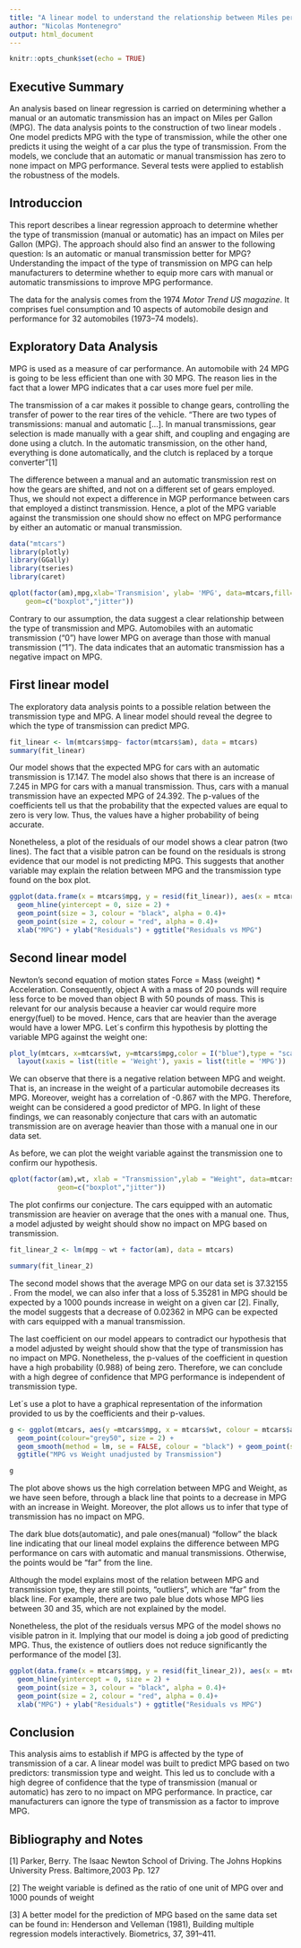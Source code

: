 ```yaml
---
title: "A linear model to understand the relationship between Miles per Gallon and the type of transmission"
author: "Nicolas Montenegro"
output: html_document
---
```


```r
knitr::opts_chunk$set(echo = TRUE)
```
## Executive Summary


An analysis based on linear regression is carried on determining whether a manual or an automatic transmission has an impact on Miles per Gallon (MPG). The data analysis points to the construction of two linear models . One model predicts MPG with the type of transmission, while the other one predicts it using the weight of a car plus the type of transmission. From the models, we conclude that an automatic or manual transmission has zero to none impact on MPG performance. Several tests were applied to establish the robustness of the models.  

## Introduccion  


This report describes a linear regression approach to determine whether the type of transmission (manual or automatic) has an impact on Miles per Gallon (MPG). The approach should also find an answer to the following question: Is an automatic or manual transmission better for MPG? Understanding the impact of the type of transmission on MPG can help manufacturers to determine whether to equip more cars with manual or automatic transmissions to improve MPG performance. 

The data for the analysis comes from the 1974 _Motor Trend US magazine_.  It comprises fuel consumption and 10 aspects of automobile design and performance for 32 automobiles (1973–74 models).

## Exploratory Data Analysis 

MPG is used as a measure of car performance. An automobile with 24 MPG is going to be less efficient than one with 30 MPG. The reason lies in the fact that a lower MPG indicates that a car uses more fuel per mile. 

The transmission of a car makes it possible to change gears, controlling the transfer of power to the rear tires of the vehicle.  “There are two types of transmissions: manual and automatic […]. In manual transmissions, gear selection is made manually with a gear shift, and coupling and engaging are done using a clutch. In the automatic transmission, on the other hand, everything is done automatically, and the clutch is replaced by a torque converter”[1] 


The difference between a manual and an automatic transmission rest on how the gears are shifted, and not on a different set of gears employed. Thus, we should not expect a difference in MGP performance between cars that employed a distinct transmission. Hence, a plot of the MPG variable against the transmission one should show no effect on MPG performance by either an automatic or manual transmission.


```r
data("mtcars")
library(plotly)
library(GGally)
library(tseries)
library(caret)

qplot(factor(am),mpg,xlab='Transmision', ylab= 'MPG', data=mtcars,fill= factor(am),
    geom=c("boxplot","jitter"))

```


Contrary to our assumption, the data suggest a clear relationship between the type of transmission and MPG. Automobiles with an automatic transmission (“0”) have lower MPG on average than those with manual transmission (“1”). The data indicates that an automatic transmission has a negative impact on MPG. 


## First linear model

The exploratory data analysis points to a possible relation between the transmission type and MPG. A linear model should reveal the degree to which the type of transmission can predict MPG.



```r
fit_linear <- lm(mtcars$mpg~ factor(mtcars$am), data = mtcars)
summary(fit_linear)

```

Our model shows that the expected MPG for cars with an automatic transmission is 17.147. The model also shows that there is an increase of 7.245 in MPG for cars with a manual transmission. Thus, cars with a manual transmission have an expected MPG of 24.392. The p-values of the coefficients tell us that the probability that the expected values are equal to zero is very low. Thus, the values have a higher probability of being accurate.

Nonetheless, a plot of the residuals of our model shows a clear patron (two lines). The fact that a visible patron can be found on the residuals is strong evidence that our model is not predicting MPG. This suggests that another variable may explain the relation between MPG and the transmission type found on the box plot.


```r

ggplot(data.frame(x = mtcars$mpg, y = resid(fit_linear)), aes(x = mtcars$mpg, y = resid(fit_linear)))+
  geom_hline(yintercept = 0, size = 2) +
  geom_point(size = 3, colour = "black", alpha = 0.4)+
  geom_point(size = 2, colour = "red", alpha = 0.4)+
  xlab("MPG") + ylab("Residuals") + ggtitle("Residuals vs MPG")

```


## Second linear model

Newton’s second equation of motion states Force = Mass (weight) * Acceleration. Consequently, object A with a mass of 20 pounds will require less force to be moved than object B with 50 pounds of mass. This is relevant for our analysis because a heavier car would require more energy(fuel) to be moved. Hence, cars that are heavier than the average would have a lower MPG. Let´s confirm this hypothesis by plotting the variable MPG against the weight one:

```r
plot_ly(mtcars, x=mtcars$wt, y=mtcars$mpg,color = I("blue"),type = "scatter" )%>%
  layout(xaxis = list(title = 'Weight'), yaxis = list(title = 'MPG'))


```


We can observe that there is a negative relation between MPG and weight. That is, an increase in the weight of a particular automobile decreases its MPG. Moreover, weight has a correlation of -0.867 with the MPG. Therefore, weight can be considered a good predictor of MPG. In light of these findings, we can reasonably conjecture that cars with an automatic transmission are on average heavier than those with a manual one in our data set.

As before, we can plot the weight variable against the transmission one to confirm our hypothesis.

```r
qplot(factor(am),wt, xlab = "Transmission",ylab = "Weight", data=mtcars,fill=factor(am),
            geom=c("boxplot","jitter"))


```

The plot confirms our conjecture. The cars equipped with an automatic transmission are heavier on average that the ones with a manual one. Thus, a model adjusted by weight should show no impact on MPG based on transmission.
```r
fit_linear_2 <- lm(mpg ~ wt + factor(am), data = mtcars)

summary(fit_linear_2)

```

The second model shows that the average MPG on our data set is 37.32155 . From the model, we can also infer that a loss of 5.35281 in MPG should be expected by a 1000 pounds increase in weight on a given car [2]. Finally, the model suggests that a decrease of 0.02362 in MPG can be expected with cars equipped with a manual transmission.

The last coefficient on our model appears to contradict our hypothesis that a model adjusted by weight should show that the type of transmission has no impact on MPG. Nonetheless, the p-values of the coefficient in question have a high probability (0.988) of being zero. Therefore, we can conclude with a high degree of confidence that MPG performance is independent of transmission type.

Let´s use a plot to have a graphical representation of the information provided to us by the coefficients and their p-values.

```r
g <- ggplot(mtcars, aes(y =mtcars$mpg, x = mtcars$wt, colour = mtcars$am)) +
  geom_point(colour="grey50", size = 2) +
  geom_smooth(method = lm, se = FALSE, colour = "black") + geom_point(size = 1.5) +
  ggtitle("MPG vs Weight unadjusted by Transmission")

g

```

The plot above shows us the high correlation between MPG and Weight, as we have seen before, through a black line that points to a decrease in MPG with an increase in Weight. Moreover, the plot allows us to infer that type of transmission has no impact on MPG. 

The dark blue dots(automatic), and pale ones(manual) “follow” the black line indicating that our lineal model explains the difference between MPG performance on cars with automatic and manual transmissions. Otherwise, the points would be “far” from the line.

Although the model explains most of the relation between MPG and transmission type, they are still points, “outliers”, which are “far” from the black line. For example, there are two pale blue dots whose MPG lies between 30 and 35, which are not explained by the model.  

Nonetheless, the plot of the residuals versus MPG of the model shows no visible patron in it. Implying that our model is doing a job good of predicting MPG. Thus, the existence of outliers does not reduce significantly the performance of the model [3].    



```r
  
ggplot(data.frame(x = mtcars$mpg, y = resid(fit_linear_2)), aes(x = mtcars$mpg, y = resid(fit_linear_2)))+
  geom_hline(yintercept = 0, size = 2) +
  geom_point(size = 3, colour = "black", alpha = 0.4)+
  geom_point(size = 2, colour = "red", alpha = 0.4)+
  xlab("MPG") + ylab("Residuals") + ggtitle("Residuals vs MPG")

```


## Conclusion

This analysis aims to establish if MPG is affected by the type of transmission of a car. A linear model was built to predict MPG based on two predictors: transmission type and weight. This led us to conclude with a high degree of confidence that the type of transmission (manual or automatic) has zero to no impact on MPG performance. In practice, car manufacturers can ignore the type of transmission as a factor to improve MPG. 


## Bibliography and Notes

[1] Parker, Berry. The Isaac Newton School of Driving. The Johns Hopkins University Press. Baltimore,2003 Pp. 127

[2] The weight variable is defined as the ratio of one unit of MPG over and 1000 pounds of weight 

[3] A better model for the prediction of MPG based on the same data set can be found in: Henderson and Velleman (1981), Building multiple regression models interactively. Biometrics, 37, 391–411. 





